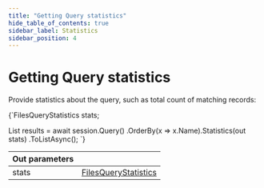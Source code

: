 ```yaml
---
title: "Getting Query statistics"
hide_table_of_contents: true
sidebar_label: Statistics
sidebar_position: 4
---
```





# Getting Query statistics
<LanguageSwitcher supportedLanguages={supportedLanguages} />
<LanguageContent language="csharp">


Provide statistics about the query, such as total count of matching records:

<TabItem value="statistics_1" label="statistics_1">
<CodeBlock language="csharp">
{`FilesQueryStatistics stats;

List<FileHeader> results = await session.Query()
                            .OrderBy(x => x.Name).Statistics(out stats)
                            .ToListAsync();
`}
</CodeBlock>
</TabItem>   

| Out parameters| |
| ------------- | ------------- |
| stats | [FilesQueryStatistics](../../../../glossary/files-query-statistics.mdx) | Statistics about the files query |
</LanguageContent>

<!---

-->